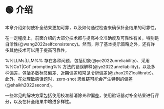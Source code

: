 
# 🟢 介绍

本章介绍如何使补全结果更加可靠，以及如何通过检查来确保补全结果的可靠性。

在一定程度上，前面介绍的大部分技术都与提高补全准确度及可靠性有关，特别是自洽性(@wang2022selfconsistency)。然而，除了基本提示策略之外，还有许多其他技术可以用于提高可靠性。

%%LLMs|LLM%% 存在各种问题，包括幻象(@ye2022unreliability)、采用 %%CoT|CoT prompting%% 方法的错误解释(@ye2022unreliability)，以及多种偏差，包括多数标签偏差、近期偏差和常见令牌偏差(@zhao2021calibrate)。此外，在处理敏感话题时，zero-shot 思维链可能会产生特别的偏差(@shaikh2022second)。

一些常见的解决方案包括使用校准器消除*先验*偏差，使用验证器对补全结果进行评分，以及在补全结果中增进多样性。
